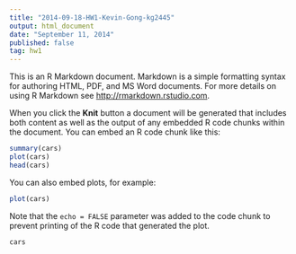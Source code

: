 ```yaml
---
title: "2014-09-18-HW1-Kevin-Gong-kg2445"
output: html_document
date: "September 11, 2014"
published: false
tag: hw1
---
```


This is an R Markdown document. Markdown is a simple formatting syntax for authoring HTML, PDF, and MS Word documents. For more details on using R Markdown see <http://rmarkdown.rstudio.com>.

When you click the **Knit** button a document will be generated that includes both content as well as the output of any embedded R code chunks within the document. You can embed an R code chunk like this:

```r
summary(cars)
plot(cars)
head(cars)

```

You can also embed plots, for example:

```r
plot(cars) 
```

Note that the `echo = FALSE` parameter was added to the code chunk to prevent printing of the R code that generated the plot.

```r
cars
```
